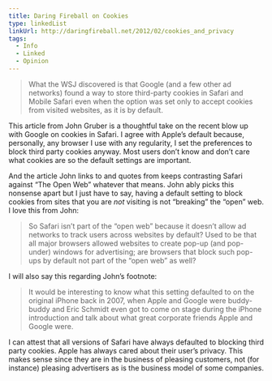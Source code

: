 ```yaml
---
title: Daring Fireball on Cookies
type: linkedList
linkUrl: http://daringfireball.net/2012/02/cookies_and_privacy
tags:
  - Info
  - Linked
  - Opinion
---
```


> What the WSJ discovered is that Google (and a few other ad networks) found a way to store third-party cookies in Safari and Mobile Safari even when the option was set only to accept cookies from visited websites, as it is by default.

This article from John Gruber is a thoughtful take on the recent blow up with Google on cookies in Safari. I agree with Apple’s default because, personally, any browser I use with any regularity, I set the preferences to block third party cookies anyway. Most users don’t know and don’t care what cookies are so the default settings are important.

And the article John links to and quotes from keeps contrasting Safari against “The Open Web” whatever that means. John ably picks this nonsense apart but I just have to say, having a default setting to block cookies from sites that you are _not_ visiting is not “breaking” the “open” web. I love this from John:

> So Safari isn’t part of the “open web” because it doesn’t allow ad networks to track users across websites by default? Used to be that all major browsers allowed websites to create pop-up (and pop-under) windows for advertising; are browsers that block such pop-ups by default not part of the “open web” as well?

I will also say this regarding John’s footnote:

> It would be interesting to know what this setting defaulted to on the original iPhone back in 2007, when Apple and Google were buddy-buddy and Eric Schmidt even got to come on stage during the iPhone introduction and talk about what great corporate friends Apple and Google were.

I can attest that all versions of Safari have always defaulted to blocking third party cookies. Apple has always cared about their user’s privacy. This makes sense since they are in the business of pleasing customers, not (for instance) pleasing advertisers as is the business model of some companies.
